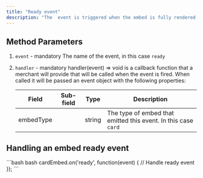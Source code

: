 ```yaml
---
title: "Ready event"
description: "The  event is triggered when the embed is fully rendered and can accept embed.focus calls."
---
```


## Method Parameters

1. `event` - mandatory The name of the event, in this case `ready`

2. `handler` - mandatory handler(event) => void is a callback function that a merchant will provide that will be called when the event is fired. When called it will be passed an event object with the following properties:

   | Field     | Sub-field | Type   | Description                                                    |
   | --------- | --------- | ------ | -------------------------------------------------------------- |
   | embedType |           | string | The type of embed that emitted this event. In this case `card` |

## Handling an embed ready event

<CodeGroup>
  ```bash bash
  cardEmbed.on('ready', function(event) {
    // Handle ready event
  });
  ```
</CodeGroup>
